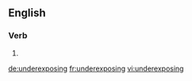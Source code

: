 ==English==

===Verb===
{{head|en}}

# {{present participle of|underexpose|lang=en}}

[[de:underexposing]]
[[fr:underexposing]]
[[vi:underexposing]]